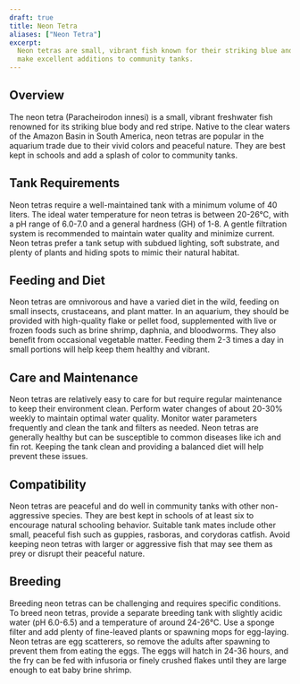 ```yaml
---
draft: true
title: Neon Tetra
aliases: ["Neon Tetra"]
excerpt:
  Neon tetras are small, vibrant fish known for their striking blue and red coloration. They are peaceful, hardy, and
  make excellent additions to community tanks.
---
```


## Overview

The neon tetra (Paracheirodon innesi) is a small, vibrant freshwater fish renowned for its striking blue body and red
stripe. Native to the clear waters of the Amazon Basin in South America, neon tetras are popular in the aquarium trade
due to their vivid colors and peaceful nature. They are best kept in schools and add a splash of color to community
tanks.

## Tank Requirements

Neon tetras require a well-maintained tank with a minimum volume of 40 liters. The ideal water temperature for neon
tetras is between 20-26°C, with a pH range of 6.0-7.0 and a general hardness (GH) of 1-8. A gentle filtration system is
recommended to maintain water quality and minimize current. Neon tetras prefer a tank setup with subdued lighting, soft
substrate, and plenty of plants and hiding spots to mimic their natural habitat.

## Feeding and Diet

Neon tetras are omnivorous and have a varied diet in the wild, feeding on small insects, crustaceans, and plant matter.
In an aquarium, they should be provided with high-quality flake or pellet food, supplemented with live or frozen foods
such as brine shrimp, daphnia, and bloodworms. They also benefit from occasional vegetable matter. Feeding them 2-3
times a day in small portions will help keep them healthy and vibrant.

## Care and Maintenance

Neon tetras are relatively easy to care for but require regular maintenance to keep their environment clean. Perform
water changes of about 20-30% weekly to maintain optimal water quality. Monitor water parameters frequently and clean
the tank and filters as needed. Neon tetras are generally healthy but can be susceptible to common diseases like ich and
fin rot. Keeping the tank clean and providing a balanced diet will help prevent these issues.

## Compatibility

Neon tetras are peaceful and do well in community tanks with other non-aggressive species. They are best kept in schools
of at least six to encourage natural schooling behavior. Suitable tank mates include other small, peaceful fish such as
guppies, rasboras, and corydoras catfish. Avoid keeping neon tetras with larger or aggressive fish that may see them as
prey or disrupt their peaceful nature.

## Breeding

Breeding neon tetras can be challenging and requires specific conditions. To breed neon tetras, provide a separate
breeding tank with slightly acidic water (pH 6.0-6.5) and a temperature of around 24-26°C. Use a sponge filter and add
plenty of fine-leaved plants or spawning mops for egg-laying. Neon tetras are egg scatterers, so remove the adults after
spawning to prevent them from eating the eggs. The eggs will hatch in 24-36 hours, and the fry can be fed with infusoria
or finely crushed flakes until they are large enough to eat baby brine shrimp.
